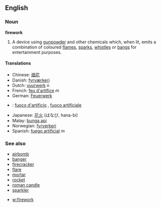 ==English==
===Noun===
'''firework'''

#A device using [[gunpowder]] and other chemicals which, when lit, emits a combination of coloured [[flame]]s, [[spark]]s, [[whistle]]s or [[bang]]s for entertainment purposes.

====Translations====
*Chinese: [[烟花]]
*Danish: [[fyrværkeri]]
*Dutch: [[vuurwerk]] ''n''
*French: [[feu d'artifice]] ''m''
*German: [[Feuerwerk]]
*{{it}}: [[fuoco d'artificio]] {{m}}, [[fuoco artificiale]] {{m}}
*Japanese: [[花火]] (はなび, hana-bi)
*Malay: [[bunga api]]
*Norwegian: [[fyrverkeri]]
*Spanish: [[fuego artificial]] ''m''

===See also===
*[[airbomb]]
*[[banger]]
*[[firecracker]]
*[[flare]]
*[[mortar]]
*[[rocket]]
*[[roman candle]]
*[[sparkler]]

*[[w:firework]]
